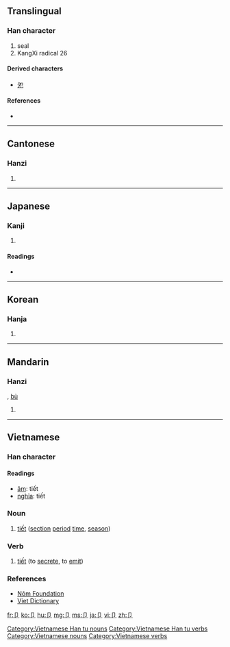 {{also|部}}
==Translingual==

===Han character===
{{Han char|rn=26|rad=卩|as=00|sn=2|four=|canj=尸中 (SL)}}

# seal
# KangXi radical 26

====Derived characters====
{{rfc-header|Derived characters|lang=mul}}
* [[夗]]

====References====
* {{Han ref|kx=0158.450|dkj=02836|dj=0363.020|hdz=10310.090|uh=5369|ud=21353}}

----

==Cantonese==

===Hanzi===
{{yue-hanzi|jyut=|y=jit3}}

# {{defn|Cantonese|sort=卩00}}

----

==Japanese==

===Kanji===
{{ja-kanji|grade=|rs=卩00}}

# {{defn|Japanese|sort=卩00}}

====Readings====
* {{ja-readings|on=[[せつ]] (setsu)|kun=[[わりふ]] (warifu)}}

----

==Korean==

===Hanja===
{{ko-hanja|hangeul=절|rv=jeol|mr=chŏl}}

# {{defn|Korean|sort=卩00}}

----

==Mandarin==

===Hanzi===
{{cmn-hanzi|pin=[[jié]] ([[jie2]])|wg=chieh<sup>2</sup>}}, [[bù]]

# {{defn|Mandarin|sort=卩00}}

----

==Vietnamese==

===Han character===
{{vi-hantu|rs=卩00}}

====Readings====
* [[音読|âm]]: tiết
* [[意義|nghĩa]]: tiết

===Noun===
{{infl|vi|noun|sc=Hant}}{{attention|vi|may need inflection template}}

# [[tiết]] ([[section]] [[period]] [[time]], [[season]])

===Verb===
{{infl|vi|verb|sc=Hant}}{{attention|vi|may need inflection template}}

# [[tiết]] (to [[secrete]], to [[emit]])

===References===
* [http://nomfoundation.org/nomdb/lookup.php Nôm Foundation]
* [http://www.vietdictionary.com Viet Dictionary]

[[Category:Vietnamese Han tu nouns]]
[[Category:Vietnamese Han tu verbs]]
[[Category:Vietnamese nouns]]
[[Category:Vietnamese verbs]]

[[fr:卩]]
[[ko:卩]]
[[hu:卩]]
[[mg:卩]]
[[ms:卩]]
[[ja:卩]]
[[vi:卩]]
[[zh:卩]]